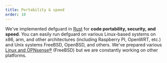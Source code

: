 ```yaml
---
title: Portability & speed
order: 10
---
```


We've implemented defguard in [Rust](https://www.rust-lang.org/) for **code portability, security, and speed**.
You can easily run defguard on various Linux-based systems on x86, arm, and other architectures
(including Raspberry PI, OpenWRT, etc.) and Unix systems FreeBSD, OpenBSD, and others.
We've prepared various [Linux and OPNsense®](https://defguard.gitbook.io/defguard/features/setting-up-your-instance) (FreeBSD) but we are constantly working on other platforms.
